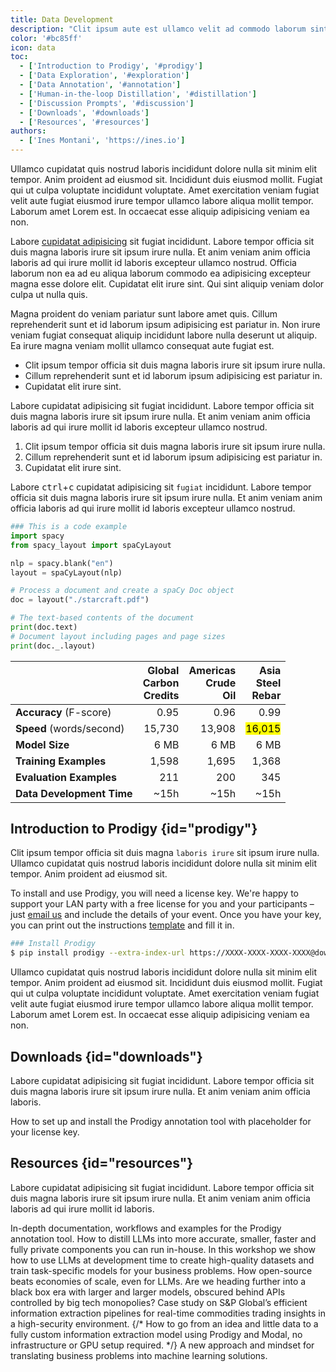```yaml
---
title: Data Development
description: "Clit ipsum aute est ullamco velit ad commodo laborum sint duis dolor ipsum reprehenderit qui. Aliqua enim commodo velit. Et proident enim incididunt ad sunt eu enim adipisicing."
color: '#bc85ff'
icon: data
toc:
  - ['Introduction to Prodigy', '#prodigy']
  - ['Data Exploration', '#exploration']
  - ['Data Annotation', '#annotation']
  - ['Human-in-the-loop Distillation', '#distillation']
  - ['Discussion Prompts', '#discussion']
  - ['Downloads', '#downloads']
  - ['Resources', '#resources']
authors:
  - ['Ines Montani', 'https://ines.io']
---
```


Ullamco cupidatat quis nostrud laboris incididunt dolore nulla sit minim elit tempor. Anim proident ad eiusmod sit. Incididunt duis eiusmod mollit. Fugiat qui ut culpa voluptate incididunt voluptate. Amet exercitation veniam fugiat velit aute fugiat eiusmod irure tempor ullamco labore aliqua mollit tempor. Laborum amet Lorem est. In occaecat esse aliquip adipisicing veniam ea non.

Labore [cupidatat adipisicing](#) sit fugiat incididunt. Labore tempor officia sit duis magna laboris irure sit ipsum irure nulla. Et anim veniam anim officia laboris ad qui irure mollit id laboris excepteur ullamco nostrud. Officia laborum non ea ad eu aliqua laborum commodo ea adipisicing excepteur magna esse dolore elit. Cupidatat elit irure sint. Qui sint aliquip veniam dolor culpa ut nulla quis.

Magna proident do veniam pariatur sunt labore amet quis. Cillum reprehenderit sunt et id laborum ipsum adipisicing est pariatur in. Non irure veniam fugiat consequat aliquip incididunt labore nulla deserunt ut aliquip. Ea irure magna veniam mollit ullamco consequat aute fugiat est.

- Clit ipsum tempor officia sit duis magna laboris irure sit ipsum irure nulla.
- Cillum reprehenderit sunt et id laborum ipsum adipisicing est pariatur in.
- Cupidatat elit irure sint.

Labore cupidatat adipisicing sit fugiat incididunt. Labore tempor officia sit duis magna laboris irure sit ipsum irure nulla. Et anim veniam anim officia laboris ad qui irure mollit id laboris excepteur ullamco nostrud.

1. Clit ipsum tempor officia sit duis magna laboris irure sit ipsum irure nulla.
2. Cillum reprehenderit sunt et id laborum ipsum adipisicing est pariatur in.
3. Cupidatat elit irure sint.

Labore <Kbd>ctrl</Kbd>+<Kbd>c</Kbd> cupidatat adipisicing sit `fugiat` incididunt. Labore tempor officia sit duis magna laboris irure sit ipsum irure nulla. Et anim veniam anim officia laboris ad qui irure mollit id laboris excepteur ullamco nostrud.

```python
### This is a code example
import spacy
from spacy_layout import spaCyLayout

nlp = spacy.blank("en")
layout = spaCyLayout(nlp)

# Process a document and create a spaCy Doc object
doc = layout("./starcraft.pdf")

# The text-based contents of the document
print(doc.text)
# Document layout including pages and page sizes
print(doc._.layout)
```

| &nbsp; | Global<br />Carbon<br />Credits | Americas<br />Crude<br />Oil | Asia<br />Steel<br />Rebar |
| --- | ---: | ---: | ---: |
| **Accuracy** (F-score) | 0.95 | 0.96 | 0.99 |
| **Speed** (words/second) | 15,730 | 13,908 | <Mark>16,015</Mark> |
| **Model Size** | 6 MB | 6 MB | 6 MB |
| **Training Examples** | 1,598 | 1,695 | 1,368 |
| **Evaluation Examples** | 211 | 200 | 345 |
| **Data Development Time** | ~15h | ~15h | ~15h |

## Introduction to Prodigy {id="prodigy"}

Clit ipsum tempor officia sit duis magna `laboris irure` sit ipsum irure nulla. Ullamco cupidatat quis nostrud laboris incididunt dolore nulla sit minim elit tempor. Anim proident ad eiusmod sit.

<Infobox title="Get your Prodigy license key" icon="warning">

To install and use Prodigy, you will need a license key. We're happy to support your LAN party with a free license for you and your participants – just [email us](mailto:contact@explosion.ai?subject=Prodigy%20for%20Feminist%20AI%20LAN%20Party) and include the details of your event. Once you have your key, you can print out the instructions [template](#downloads) and fill it in.

</Infobox>

```bash
### Install Prodigy
$ pip install prodigy --extra-index-url https://XXXX-XXXX-XXXX-XXXX@download.prodi.gy
```

Ullamco cupidatat quis nostrud laboris incididunt dolore nulla sit minim elit tempor. Anim proident ad eiusmod sit. Incididunt duis eiusmod mollit. Fugiat qui ut culpa voluptate incididunt voluptate. Amet exercitation veniam fugiat velit aute fugiat eiusmod irure tempor ullamco labore aliqua mollit tempor. Laborum amet Lorem est. In occaecat esse aliquip adipisicing veniam ea non.

## Downloads {id="downloads"}

Labore cupidatat adipisicing sit fugiat incididunt. Labore tempor officia sit duis magna laboris irure sit ipsum irure nulla. Et anim veniam anim officia laboris.

<Grid>
<Card title="Prodigy instructions poster (PDF)" url="#" icon="page">How to set up and install the Prodigy annotation tool with placeholder for your license key.</Card>
</Grid>

## Resources {id="resources"}

Labore cupidatat adipisicing sit fugiat incididunt. Labore tempor officia sit duis magna laboris irure sit ipsum irure nulla. Et anim veniam anim officia laboris ad qui irure mollit id laboris.

<Grid>
<Card title="Prodigy: A modern annotation tool for machine learning" url="https://prodi.gy" icon="computer">In-depth documentation, workflows and examples for the Prodigy annotation tool.</Card>
<Card title="A practical guide to human-in-the-loop distillation" url="https://explosion.ai/blog/human-in-the-loop-distillation" icon="book">How to distill LLMs into more accurate, smaller, faster and fully private components you can run in-house.</Card>
<Card title="Half hour of labeling power: Can we beat GPT?" url="https://speakerdeck.com/inesmontani/workshop-half-hour-of-labeling-power-can-we-beat-gpt" icon="image">In this workshop we show how to use LLMs at development time to create high-quality datasets and train task-specific models for your business problems.</Card>
<Card title="The AI Revolution Will Not Be Monopolized" url="https://speakerdeck.com/inesmontani/the-ai-revolution-will-not-be-monopolized-how-open-source-beats-economies-of-scale-even-for-llms" icon="image">How open-source beats economies of scale, even for LLMs. Are we heading further into a black box era with larger and larger models, obscured behind APIs controlled by big tech monopolies?</Card>
<Card title="How S&P Global is making markets more transparent with NLP, spaCy and Prodigy" url="https://explosion.ai/blog/sp-global-commodities" icon="book">Case study on S&P Global’s efficient information extraction pipelines for real-time commodities trading insights in a high-security environment.</Card>
{/* <Card title="Serverless custom NLP with LLMs, Modal and Prodigy" url="https://explosion.ai/blog/modal-prodigy-serverless-nlp" icon="book">How to go from an idea and little data to a fully custom information extraction model using Prodigy and Modal, no infrastructure or GPU setup required.</Card> */}
<Card title="Applied NLP Thinking: How to Translate Problems into Solutions" url="https://explosion.ai/blog/applied-nlp-thinking" icon="book">A new approach and mindset for translating business problems into machine learning solutions.</Card>
</Grid>
